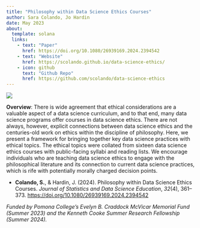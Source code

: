 ```yaml
---
title: "Philosophy within Data Science Ethics Courses"
author: Sara Colando, Jo Hardin
date: May 2023
about:
  template: solana
  links:
    - text: "Paper"
      href: https://doi.org/10.1080/26939169.2024.2394542
    - text: "Website"
      href: https://scolando.github.io/data-science-ethics/
    - icon: github
      text: "Github Repo"
      href: https://github.com/scolando/data-science-ethics
---
```


![](featured.png)

**Overview**: There is wide agreement that ethical considerations are a valuable aspect of a data science curriculum, and to that end, many data science programs offer courses in data science ethics. There are not always, however, explicit connections between data science ethics and the centuries-old work on ethics within the discipline of philosophy. Here, we present a framework for bringing together key data science practices with ethical topics. The ethical topics were collated from sixteen data science ethics courses with public-facing syllabi and reading lists. We encourage individuals who are teaching data science ethics to engage with the philosophical literature and its connection to current data science practices, which is rife with potentially morally charged decision points.

- **Colando, S.**, & Hardin, J. (2024). Philosophy within Data Science Ethics Courses. *Journal of Statistics and Data Science Education*, *32*(4), 361–373. <https://doi.org/10.1080/26939169.2024.2394542>

*Funded by Pomona College's Evelyn B. Craddock McVicar Memorial Fund (Summer 2023) and the Kenneth Cooke Summer Research Fellowship (Summer 2024).*
